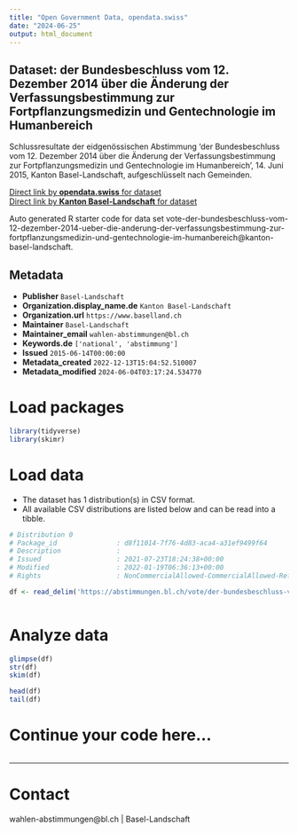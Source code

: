 ```yaml
---
title: "Open Government Data, opendata.swiss"
date: "2024-06-25"
output: html_document
---
```


## Dataset: der Bundesbeschluss vom 12. Dezember 2014 über die Änderung der Verfassungsbestimmung zur Fortpflanzungsmedizin und Gentechnologie im Humanbereich

Schlussresultate der eidgenössischen Abstimmung 'der Bundesbeschluss vom 12. Dezember 2014 über die Änderung der Verfassungsbestimmung zur Fortpflanzungsmedizin und Gentechnologie im Humanbereich', 14. Juni 2015, Kanton Basel-Landschaft, aufgeschlüsselt nach Gemeinden.

[Direct link by **opendata.swiss** for dataset](https://opendata.swiss/de/dataset/der-bundesbeschluss-vom-12-dezember-2014-uber-die-anderung-der-verfassungsbestimmung-zur-fortpf)<br>
[Direct link by **Kanton Basel-Landschaft** for dataset](https://abstimmungen.bl.ch/vote/der-bundesbeschluss-vom-12-dezember-2014-ueber-die-anderung-der-verfassungsbestimmung-zur-fortpflanzungsmedizin-und-gentechnologie-im-humanbereich/data)

Auto generated R starter code for data set vote-der-bundesbeschluss-vom-12-dezember-2014-ueber-die-anderung-der-verfassungsbestimmung-zur-fortpflanzungsmedizin-und-gentechnologie-im-humanbereich@kanton-basel-landschaft.

## Metadata

- **Publisher** `Basel-Landschaft`
- **Organization.display_name.de** `Kanton Basel-Landschaft`
- **Organization.url** `https://www.baselland.ch`
- **Maintainer** `Basel-Landschaft`
- **Maintainer_email** `wahlen-abstimmungen@bl.ch`
- **Keywords.de** `['national', 'abstimmung']`
- **Issued** `2015-06-14T00:00:00`
- **Metadata_created** `2022-12-13T15:04:52.510007`
- **Metadata_modified** `2024-06-04T03:17:24.534770`


# Load packages

```r

library(tidyverse)
library(skimr)

```

# Load data

-   The dataset has 1 distribution(s) in CSV format.
-   All available CSV distributions are listed below and can be read into a tibble.

```r

# Distribution 0
# Package_id               : d8f11014-7f76-4d83-aca4-a31ef9499f64
# Description              : 
# Issued                   : 2021-07-23T18:24:38+00:00
# Modified                 : 2022-01-19T06:36:13+00:00
# Rights                   : NonCommercialAllowed-CommercialAllowed-ReferenceRequired

df <- read_delim('https://abstimmungen.bl.ch/vote/der-bundesbeschluss-vom-12-dezember-2014-ueber-die-anderung-der-verfassungsbestimmung-zur-fortpflanzungsmedizin-und-gentechnologie-im-humanbereich/data-csv')



```

# Analyze data

```r

glimpse(df)
str(df)
skim(df)

head(df)
tail(df)

```

# Continue your code here...

```r

```

------------------------------------------------------------------------

# Contact

wahlen-abstimmungen@bl.ch | Basel-Landschaft
